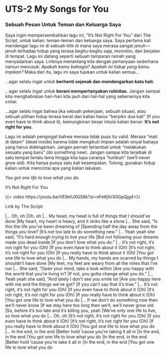 # UTS-2 My Songs for You

### Sebuah Pesan Untuk Teman dan Keluarga Saya

Saya ingin mempersembahkan lagu ini, "It's Not Right For You" dari The Script, untuk kalian: teman-teman dan keluarga saya.
Saya pertama kali mendengar lagu ini di sebuah titik di mana saya merasa sangat *jenuh*—jenuh terhadap hidup yang terasa begitu-begitu saja, monoton, dan berjalan di tempat. Lagu ini datang seperti sebuah tamparan ramah yang menyadarkan saya.
Liriknya menantang kita dengan pertanyaan sederhana namun menusuk: *Apakah kamu bahagia? Apakah ini hidup yang kamu impikan?*
Maka dari itu, lagu ini saya tujukan untuk kalian semua...

...agar selalu ingat untuk **berhenti sejenak dan mendengarkan kata hati.**

...agar selalu ingat untuk **berani mempertanyakan rutinitas.** Jangan sampai kita menghabiskan hari-hari kita jauh dari hal-hal yang sebenarnya kita cintai.

...agar selalu ingat bahwa jika sebuah pekerjaan, sebuah situasi, atau sebuah pilihan hidup terasa berat dan kalian harus "berpikir dua kali" (If you even have to think about it), kemungkinan besar intuisi kalian benar: **It's not right for you.**

Lagu ini adalah pengingat bahwa merasa tidak puas itu valid. Merasa "mati di dalam" (dead inside) karena tidak mengikuti impian adalah sinyal bahaya yang harus didengarkan.
Jangan pernah terlambat untuk "melakukan sesuatu yang baru" (do something new). Jangan sampai kita terjebak di satu tempat terlalu lama hingga kita lupa caranya "tumbuh" (we'll never grow old).
Kita hanya punya satu kali kesempatan. Tolong, gunakan hidup kalian untuk mencintai apa yang kalian lakukan.

*You got one life to love what you do.*

It's Not Right For You

{{< video https://youtu.be/VE9efJXGS6k?si=nFetfjXrS0GpQjg4>}}

Lirik by The Script:

|… Oh, oh
|Oh, oh
|… My head, my head is full of things that I should've done
|My heart, my heart is heavy, and it sinks like a stone
|… She said, "Is this the life you've been dreaming of
|Spending half the day away from the things you love?
|It's not too late to do something new."
|… Yeah yeah she said, "It's hard enough trying to live your life
|But not following your dreams made you dead inside
|If you don't love what you do."
|… It's not right, it's not right for you (Oh)
|If you even have to think about it (Oh)
|It's not right, it's not right for you (Oh)
|If you really have to think about it (Oh)
|You got one life to love what you do
|… My hands, my hands are scarred by things I shouldn't have done
|My feet, my feet are weary from all the miles that I've run
|… She said, "Open your mind, take a look within
|Are you happy with the world that you're living in?
|If not, you gotta change what you do."
|… Yeah yeah she said, "And lately I don't see you smile lot
|Are you happy here with me and the things we've got?
|If you can't say that it's true."
|… It's not right, it's not right for you (Oh)
|If you even have to think about it (Oh)
|It's not right, it's not right for you (Oh)
|If you really have to think about it (Oh)
|You got one life to love what you do
|… If we don't do something now then we'll never know
|If we stay here too long then we'll, we'll never grow old
|So, before it's too late and it's killing you, yeah
|We've only one life to live, so love what you do
|… Oh, oh
|It's not right, it's not right for you (Oh)
|If you even have to think about it (Oh)
|It's not right, it's not right for you (Oh)
|If you really have to think about it (Oh)
|You got one life to love what you do
|… In the end, in the end
|Better hold 'cause you're taking it all in
|In the end, in the end
|You got one life to love what you do
|In the end, in the end
|Better hold 'cause you're take it all in
|In the end, in the end
|You got one life to love what you do